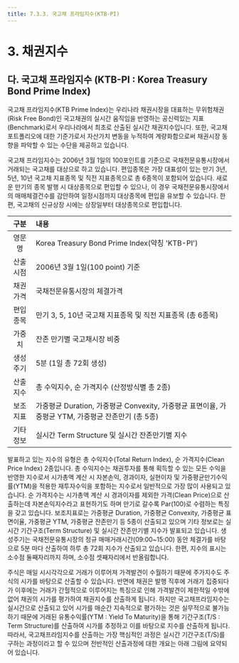 ```yaml
---
title: 7.3.3. 국고채 프라임지수(KTB-PI)
---
```

# 3. 채권지수

## 다. 국고채 프라임지수 (KTB-PI : Korea Treasury Bond Prime Index)

국고채 프라임지수(KTB Prime Index)는 우리나라 채권시장을 대표하는 무위험채권(Risk Free Bond)인 국고채권의 실시간 움직임을 반영하는 공신력있는 지표(Benchmark)로서 우리나라에서 최초로 산출된 실시간 채권지수입니다. 또한, 국고채 포트폴리오에 대한 기준가로서 자산가치 변동을 누적하여 계량화함으로써 채권시장 동향을 파악할 수 있는 수단을 제공하고 있습니다.

국고채 프라임지수는 2006년 3월 1일의 100포인트를 기준으로 국채전문유통시장에서 거래되는 국고채를 대상으로 하고 있습니다. 편입종목은 가장 대표성이 있는 만기 3년, 5년, 10년 국고채 지표종목 및 직전 지표종목으로 총 6종목이 포함되어 있습니다. 새로운 만기의 종목 발행 시 대상종목으로 편입할 수 있으나, 이 경우 국채전문유통시장에서의 매매체결건수를 감안하여 일정시점까지 대상종목에 편입을 유보할 수 있습니다. 한편, 국고채의 신규상장 시에는 상장일부터 대상종목으로 편입합니다.

<GCallout severity="warn" title="국고채 프라임지수 개요">

|구분|내용|
|:--:|:---|
|영문명|Korea Treasury Bond Prime Index(약칭 'KTB-PI')|
|산출시점|2006년 3월 1일(100 point) 기준|
|채권가격|국채전문유통시장의 체결가격|
|편입종목|만기 3, 5, 10년 국고채 지표종목 및 직전 지표종목 (총 6종목)|
|가중치|잔존 만기별 국고채시장 비중|
|생성주기|5분 (1일 총 72회 생성)|
|산출지수|총 수익지수, 순 가격지수 (산정방식별 총 2종)|
|보조지표|가중평균 Duration, 가중평균 Convexity, 가중평균 표면이율, 가중평균 YTM, 가중평균 잔존만기 (총 5종)|
|기타정보|실시간 Term Structure 및 실시간 잔존만기별 지수|

</GCallout>

발표하고 있는 지수의 유형은 총 수익지수(Total Return Index), 순 가격지수(Clean Price Index) 2종입니다. 총 수익지수는 채권투자를 통해 획득할 수 있는 모든 수익을 반영한 지수로서 시가총액 계산 시 자본손익, 경과이자, 실현이자 및 가중평균만기수익률(YTM)을 적용한 재투자수익을 포함하는 지수로서 일반적으로 가장 많이 사용되고 있습니다. 순 가격지수는 시가총액 계산 시 경과이자를 제외한 가격(Clean Price)으로 산출하는데 자본손익지수라고 표현하기도 하며 만기로 갈수록 Par(100)로 수렴하는 특징을 갖고 있습니다. 보조지표로는 가중평균 Duration, 가중평균 Convexity, 가중평균 표면이율, 가중평균 YTM, 가중평균 잔존만기 등 5종이 산출되고 있으며 기타 정보로는 실시간 기간구조(Term Structure) 및 실시간 잔존만기별 지수가 발표되고 있습니다. 생성주기는 국채전문유통시장의 정규 매매거래시간(09:00~15:00) 동안 체결가를 바탕으로 5분 마다 산출하여 하루 총 72회 지수가 산출되고 있습니다. 한편, 지수의 표시는 소수점 둘째자리까지 하며, 소수점 셋째자리에서 반올림합니다. 

주식은 매일 시시각각으로 거래가 이루어져 가격발견이 수월하기 때문에 주가지수도 주식의 시가를 바탕으로 산출할 수 있습니다. 반면에 채권은 발행 직후에 거래가 집중되다가 이후에는 거래가 간헐적으로 이루어지는 특징으로 인해 가격발견이 제한적일 수밖에 없어 채권의 시가를 평가하여 채권지수를 산출하게 됩니다. 하지만 국고채프라임지수는 실시간으로 산출되고 있어 시가를 매순간 지속적으로 평가하는 것은 실무적으로 불가능하기 때문에 거래된 유통수익률(YTM : Yield To Maturity)을 통해 기간구조(T/S : Term Structure)를 산출하여 시가를 추정하고 이를 바탕으로 지수를 산출하게 됩니다. 따라서, 국고채프라임지수를 산출하는 가장 핵심적인 과정은 실시간 기간구조(T/S)를 구하는 과정이라고 할 수 있으며 전반적인 산출과정에 대한 개요는 아래 그림에 요약되어 있습니다.

<GCallout severity="warn" title="국고채 프라임지수 산출과정">
<GCenterImg src="/bm/730_2_pic.jpg" width="500"/>
</GCallout>

